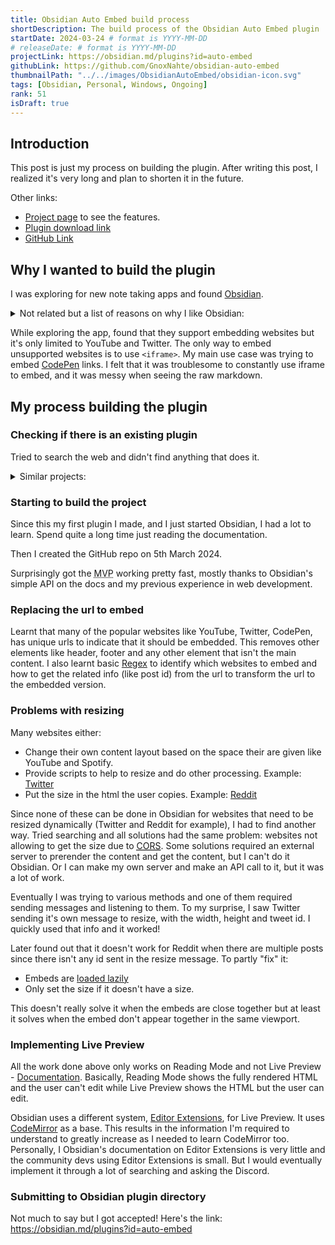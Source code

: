 ```yaml
---
title: Obsidian Auto Embed build process
shortDescription: The build process of the Obsidian Auto Embed plugin
startDate: 2024-03-24 # format is YYYY-MM-DD
# releaseDate: # format is YYYY-MM-DD
projectLink: https://obsidian.md/plugins?id=auto-embed
githubLink: https://github.com/GnoxNahte/obsidian-auto-embed
thumbnailPath: "../../images/ObsidianAutoEmbed/obsidian-icon.svg"
tags: [Obsidian, Personal, Windows, Ongoing] 
rank: 51
isDraft: true
---
```


## Introduction
This post is just my process on building the plugin. After writing this post, I realized it's very long and plan to shorten it in the future.

Other links:
- [Project page](/obsidian-auto-embed) to see the features.
- [Plugin download link](https://obsidian.md/plugins?id=auto-embed)
- [GitHub Link](https://github.com/GnoxNahte/obsidian-auto-embed)

## Why I wanted to build the plugin
I was exploring for new note taking apps and found [Obsidian](https://obsidian.md/). 

<details>
    <summary>Not related but a list of reasons on why I like Obsidian:</summary>
    - Gives the user full control of my notes
        - Allows me to view my notes offline
        - Even if Obsidian suddenly disappears, I'll still have my notes
    - Gives access to users to make plugins and themes
        - Since I know some web development, this really makes me use my skills and customize a lot of things. (Which lead to this plugin)
    - Other great things like [Tags](https://help.obsidian.md/Editing+and+formatting/Tags), [Properties](https://help.obsidian.md/Editing+and+formatting/Properties) and many other features.
</details>

While exploring the app, found that they support embedding websites but it's only limited to YouTube and Twitter. The only way to embed unsupported websites is to use `<iframe>`. My main use case was trying to embed [CodePen](https://codepen.io/) links. I felt that it was troublesome to constantly use iframe to embed, and it was messy when seeing the raw markdown. 

## My process building the plugin
### Checking if there is an existing plugin
Tried to search the web and didn't find anything that does it. 
<details>
<summary>Similar projects:</summary>
- [Simple Embed](https://github.com/samwarnick/obsidian-simple-embeds) - Might have worked but repo is archived, isn't in Obsidian's plugin directory, and couldn't get it to work even after downloading it.
- [Obsidian Link Embed](https://github.com/Seraphli/obsidian-link-embed) - Partly worked. It converts the link into title, thumbnail and description. Similar to Twitter/Discord. It also takes quite a while since it's using a third-party API to get the info. Might be more useful than my plugin if you want to view it offline but I want to embed the website's content. So this doesn't work for me.
</details>

### Starting to build the project
Since this my first plugin I made, and I just started Obsidian, I had a lot to learn. Spend quite a long time just reading the documentation. 

Then I created the GitHub repo on 5th March 2024. 

Surprisingly got the <abbr title="Minimum viable product">MVP</abbr> working pretty fast, mostly thanks to Obsidian's simple API on the docs and my previous experience in web development.

### Replacing the url to embed
Learnt that many of the popular websites like YouTube, Twitter, CodePen, has unique urls to indicate that it should be embedded. This removes other elements like header, footer and any other element that isn't the main content. I also learnt basic [Regex](https://developer.mozilla.org/en-US/docs/Web/JavaScript/Guide/Regular_expressions/Cheatsheet) to identify which websites to embed and how to get the related info (like post id) from the url to transform the url to the embedded version.

### Problems with resizing 

Many websites either:
- Change their own content layout based on the space their are given like YouTube and Spotify. 
- Provide scripts to help to resize and do other processing. Example: [Twitter](https://publish.twitter.com/)
- Put the size in the html the user copies. Example: [Reddit](https://publish.reddit.com/)

Since none of these can be done in Obsidian for websites that need to be resized dynamically (Twitter and Reddit for example), I had to find another way. Tried searching and all solutions had the same problem: websites not allowing to get the size due to [<abbr title="Cross-Origin Resource Sharing">CORS</abbr>](https://developer.mozilla.org/en-US/docs/Web/HTTP/CORS). Some solutions required an external server to prerender the content and get the content, but I can't do it Obsidian. Or I can make my own server and make an API call to it, but it was a lot of work. 

Eventually I was trying to various methods and one of them required sending messages and listening to them. To my surprise, I saw Twitter sending it's own message to resize, with the width, height and tweet id. I quickly used that info and it worked!

Later found out that it doesn't work for Reddit when there are multiple posts since there isn't any id sent in the resize message. 
To partly "fix" it:  
- Embeds are [loaded lazily](https://developer.mozilla.org/en-US/docs/Web/Performance/Lazy_loading)
- Only set the size if it doesn't have a size.

This doesn't really solve it when the embeds are close together but at least it solves when the embed don't appear together in the same viewport.

### Implementing Live Preview
All the work done above only works on Reading Mode and not Live Preview - [Documentation](https://help.obsidian.md/Editing+and+formatting/Edit+and+preview+Markdown). Basically, Reading Mode shows the fully rendered HTML and the user can't edit while Live Preview shows the HTML but the user can edit. 

Obsidian uses a different system, [Editor Extensions](https://docs.obsidian.md/Plugins/Editor/Editor+extensions), for Live Preview. It uses [CodeMirror](https://docs.obsidian.md/Plugins/Editor/Editor+extensions) as a base. This results in the information I'm required to understand to greatly increase as I needed to learn CodeMirror too. Personally, I Obsidian's documentation on Editor Extensions is very little and the community devs using Editor Extensions is small. But I would eventually implement it through a lot of searching and asking the Discord.

### Submitting to Obsidian plugin directory
Not much to say but I got accepted! Here's the link: https://obsidian.md/plugins?id=auto-embed